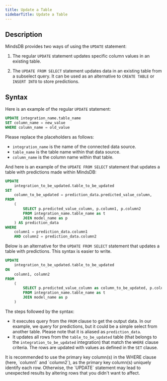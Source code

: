 ```yaml
---
title: Update a Table
sidebarTitle: Update a Table
---
```


## Description

MindsDB provides two ways of using the `UPDATE` statement:

1. The regular `UPDATE` statement updates specific column values in an existing table.

2. The `UPDATE FROM SELECT` statement updates data in an existing table from a subselect query. It can be used as an alternative to `CREATE TABLE` or `INSERT INTO` to store predictions.

## Syntax

Here is an example of the regular `UPDATE` statement:

```sql
UPDATE integration_name.table_name
SET column_name = new_value
WHERE column_name = old_value
```

<Info>
Please replace the placeholders as follows:

- `integration_name` is the name of the connected data source.
- `table_name` is the table name within that data source.
- `column_name` is the column name within that table.
</Info>

And here is an example of the `UPDATE FROM SELECT` statement that updates a table with predictions made within MindsDB:

```sql
UPDATE
    integration_to_be_updated.table_to_be_updated
SET
    column_to_be_updated = prediction_data.predicted_value_column,
FROM 
    (
        SELECT p.predicted_value_column, p.column1, p.column2
        FROM integration_name.table_name as t
        JOIN model_name as p
    ) AS prediction_data
WHERE
    column1 = prediction_data.column1
    AND column2 = prediction_data.column2
```

Below is an alternative for the `UPDATE FROM SELECT` statement that updates a table with predictions. This syntax is easier to write.

```sql
UPDATE
    integration_to_be_updated.table_to_be_updated
ON 
    column1, column2
FROM 
    (
        SELECT p.predicted_value_column as column_to_be_updated, p.column1, p.column2
        FROM integration_name.table_name as t
        JOIN model_name as p
    ) 
```

<Info>
The steps followed by the syntax:

- It executes query from the `FROM` clause to get the output data. In our example, we query for predictions, but it could be a simple select from another table. Please note that it is aliased as `prediction_data`.
- It updates all rows from the `table_to_be_updated` table (that belongs to the `integration_to_be_updated` integration) that match the `WHERE` clause criteria. The rows are updated with values as defined in the `SET` clause.
</Info>

<Tip>
It is recommended to use the primary key column(s) in the WHERE clause (here, `column1` and `column2`), as the primary key column(s) uniquely identify each row. Otherwise, the `UPDATE` statement may lead to unexpected results by altering rows that you didn't want to affect.
</Tip>
